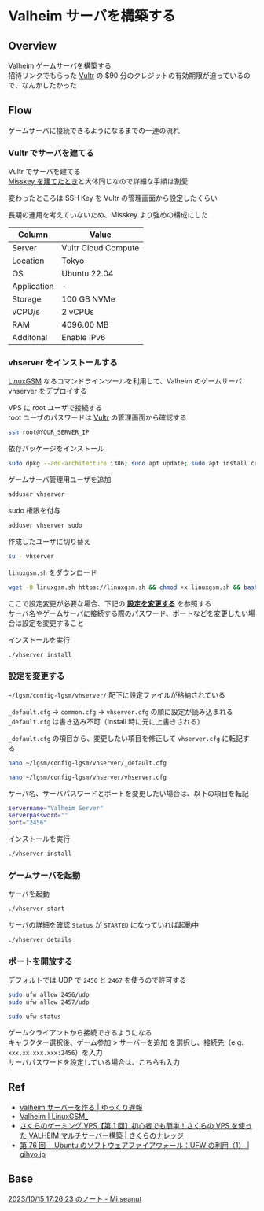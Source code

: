 # Valheim サーバを構築する

## Overview

[Valheim](https://www.valheimgame.com/ja/) ゲームサーバを構築する<br/>
招待リンクでもらった [Vultr](https://www.vultr.com/) の $90 分のクレジットの有効期限が迫っているので、なんかしたかった

## Flow

ゲームサーバに接続できるようになるまでの一連の流れ

### Vultr でサーバを建てる

Vultr でサーバを建てる<br/>
[Misskey を建てたとき](/others/build-misskey-in-vultr)と大体同じなので詳細な手順は割愛

変わったところは SSH Key を Vultr の管理画面から設定したくらい

長期の運用を考えていないため、Misskey より強めの構成にした

| Column      | Value               |
| ----------- | ------------------- |
| Server      | Vultr Cloud Compute |
| Location    | Tokyo               |
| OS          | Ubuntu 22.04        |
| Application | -                   |
| Storage     | 100 GB NVMe         |
| vCPU/s      | 2 vCPUs             |
| RAM         | 4096.00 MB          |
| Additonal   | Enable IPv6         |

### vhserver をインストールする

[LinuxGSM](https://linuxgsm.com/servers/vhserver/) なるコマンドラインツールを利用して、Valheim のゲームサーバ vhserver をデプロイする

VPS に root ユーザで接続する<br/>
root ユーザのパスワードは [Vultr](https://my.vultr.com/) の管理画面から確認する

```bash
ssh root@YOUR_SERVER_IP
```

依存パッケージをインストール

```bash
sudo dpkg --add-architecture i386; sudo apt update; sudo apt install curl wget file tar bzip2 gzip unzip bsdmainutils python3 util-linux ca-certificates binutils bc jq tmux netcat lib32gcc-s1 lib32stdc++6 libsdl2-2.0-0:i386 steamcmd
```

ゲームサーバ管理用ユーザを追加

```bash
adduser vhserver
```

sudo 権限を付与

```bash
adduser vhserver sudo
```

作成したユーザに切り替え

```bash
su - vhserver
```

`linuxgsm.sh` をダウンロード

```bash
wget -O linuxgsm.sh https://linuxgsm.sh && chmod +x linuxgsm.sh && bash linuxgsm.sh vhserver
```

ここで設定変更が必要な場合、下記の **[設定を変更する](#設定を変更する)** を参照する<br/>
サーバ名やゲームサーバに接続する際のパスワード、ポートなどを変更したい場合は設定を変更すること

インストールを実行

```bash
./vhserver install
```

### 設定を変更する

`~/lgsm/config-lgsm/vhserver/` 配下に設定ファイルが格納されている

`_default.cfg` → `common.cfg` → `vhserver.cfg` の順に設定が読み込まれる<br/>
`_default.cfg` は書き込み不可（Install 時に元に上書きされる）

`_default.cfg` の項目から、変更したい項目を修正して `vhserver.cfg` に転記する

```bash
nano ~/lgsm/config-lgsm/vhserver/_default.cfg
```

```bash
nano ~/lgsm/config-lgsm/vhserver/vhserver.cfg
```

サーバ名、サーバパスワードとポートを変更したい場合は、以下の項目を転記

```bash filename="vhserver.cfg"
servername="Valheim Server"
serverpassword=""
port="2456"
```

インストールを実行

```bash
./vhserver install
```

### ゲームサーバを起動

サーバを起動

```bash
./vhserver start
```

サーバの詳細を確認
`Status` が `STARTED` になっていれば起動中

```bash
./vhserver details
```

### ポートを開放する

デフォルトでは UDP で `2456` と `2467` を使うので許可する

```bash
sudo ufw allow 2456/udp
sudo ufw allow 2457/udp
```

```bash
sudo ufw status
```

ゲームクライアントから接続できるようになる<br/>
キャラクター選択後、ゲーム参加 > サーバーを追加 を選択し、接続先（e.g. `xxx.xx.xxx.xxx:2456`）を入力<br/>
サーバパスワードを設定している場合は、こちらも入力

## Ref

- [valheim サーバーを作る | ゆっくり遅報](https://www.yukkuriikouze.com/2021/02/23/4141/)
- [Valheim | LinuxGSM\_](https://linuxgsm.com/servers/vhserver/)
- [さくらのゲーミング VPS【第 1 回】初心者でも簡単！さくらの VPS を使った VALHEIM マルチサーバー構築 | さくらのナレッジ](https://knowledge.sakura.ad.jp/28440/)
- [第 76 回　 Ubuntu のソフトウェアファイアウォール：UFW の利用（1） | gihyo.jp](https://gihyo.jp/admin/serial/01/ubuntu-recipe/0076#sec2_h2)

## Base

[2023/10/15 17:26:23 のノート - Mi.seanut](https://mi.seanut.app/notes/9kuro4es9n)
